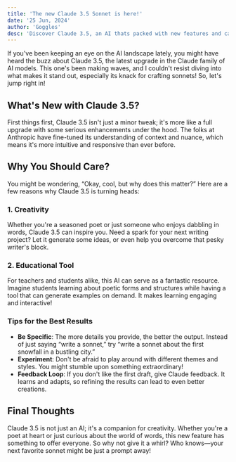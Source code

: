 ```yaml
---
title: 'The new Claude 3.5 Sonnet is here!'
date: '25 Jun, 2024'
author: 'Goggles'
desc: 'Discover Claude 3.5, an AI thats packed with new features and capabilities.'
---
```


If you've been keeping an eye on the AI landscape lately, you might have heard the buzz about Claude 3.5, the latest upgrade in the Claude family of AI models. This one's been making waves, and I couldn't resist diving into what makes it stand out, especially its knack for crafting sonnets! So, let's jump right in!

## What's New with Claude 3.5?

First things first, Claude 3.5 isn't just a minor tweak; it's more like a full upgrade with some serious enhancements under the hood. The folks at Anthropic have fine-tuned its understanding of context and nuance, which means it's more intuitive and responsive than ever before.

## Why You Should Care?

You might be wondering, “Okay, cool, but why does this matter?” Here are a few reasons why Claude 3.5 is turning heads:

### 1. Creativity

Whether you're a seasoned poet or just someone who enjoys dabbling in words, Claude 3.5 can inspire you. Need a spark for your next writing project? Let it generate some ideas, or even help you overcome that pesky writer's block.

### 2. Educational Tool

For teachers and students alike, this AI can serve as a fantastic resource. Imagine students learning about poetic forms and structures while having a tool that can generate examples on demand. It makes learning engaging and interactive!

### Tips for the Best Results

- **Be Specific**: The more details you provide, the better the output. Instead of just saying “write a sonnet,” try “write a sonnet about the first snowfall in a bustling city.”
- **Experiment**: Don't be afraid to play around with different themes and styles. You might stumble upon something extraordinary!
- **Feedback Loop**: If you don't like the first draft, give Claude feedback. It learns and adapts, so refining the results can lead to even better creations.

## Final Thoughts

Claude 3.5 is not just an AI; it's a companion for creativity. Whether you're a poet at heart or just curious about the world of words, this new feature has something to offer everyone. So why not give it a whirl? Who knows—your next favorite sonnet might be just a prompt away!

